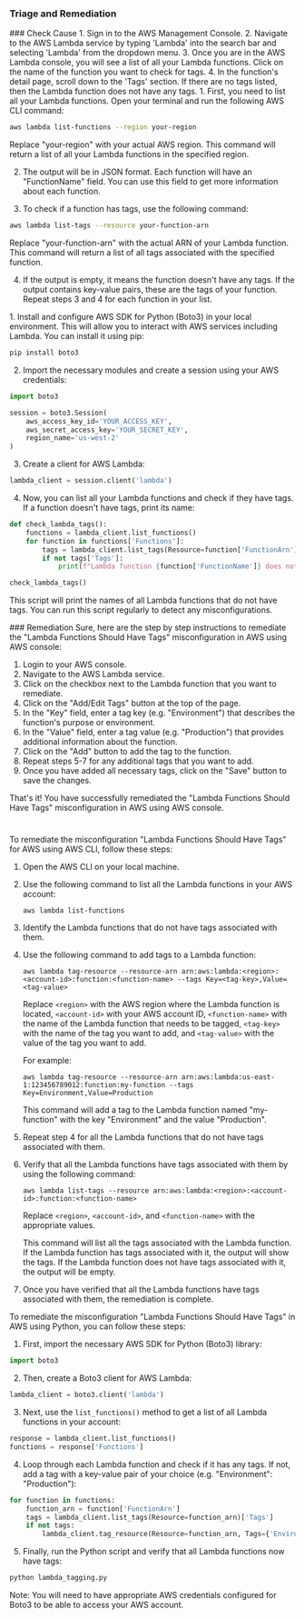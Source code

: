 
### Triage and Remediation
<Tabs>

<Tab title='Cause'>
### Check Cause
<AccordionGroup>
<Accordion title='Using Console' defaultOpen='true'>
1. Sign in to the AWS Management Console.
2. Navigate to the AWS Lambda service by typing 'Lambda' into the search bar and selecting 'Lambda' from the dropdown menu.
3. Once you are in the AWS Lambda console, you will see a list of all your Lambda functions. Click on the name of the function you want to check for tags.
4. In the function's detail page, scroll down to the 'Tags' section. If there are no tags listed, then the Lambda function does not have any tags.
</Accordion>

<Accordion title='Using CLI'>
1. First, you need to list all your Lambda functions. Open your terminal and run the following AWS CLI command:

```bash
aws lambda list-functions --region your-region
```
Replace "your-region" with your actual AWS region. This command will return a list of all your Lambda functions in the specified region.

2. The output will be in JSON format. Each function will have an "FunctionName" field. You can use this field to get more information about each function. 

3. To check if a function has tags, use the following command:

```bash
aws lambda list-tags --resource your-function-arn
```
Replace "your-function-arn" with the actual ARN of your Lambda function. This command will return a list of all tags associated with the specified function.

4. If the output is empty, it means the function doesn't have any tags. If the output contains key-value pairs, these are the tags of your function. Repeat steps 3 and 4 for each function in your list.
</Accordion>

<Accordion title='Using Python'>
1. Install and configure AWS SDK for Python (Boto3) in your local environment. This will allow you to interact with AWS services including Lambda. You can install it using pip:

```python
pip install boto3
```

2. Import the necessary modules and create a session using your AWS credentials:

```python
import boto3

session = boto3.Session(
    aws_access_key_id='YOUR_ACCESS_KEY',
    aws_secret_access_key='YOUR_SECRET_KEY',
    region_name='us-west-2'
)
```

3. Create a client for AWS Lambda:

```python
lambda_client = session.client('lambda')
```

4. Now, you can list all your Lambda functions and check if they have tags. If a function doesn't have tags, print its name:

```python
def check_lambda_tags():
    functions = lambda_client.list_functions()
    for function in functions['Functions']:
        tags = lambda_client.list_tags(Resource=function['FunctionArn'])
        if not tags['Tags']:
            print(f"Lambda function {function['FunctionName']} does not have tags.")

check_lambda_tags()
```

This script will print the names of all Lambda functions that do not have tags. You can run this script regularly to detect any misconfigurations.
</Accordion>

</AccordionGroup>
</Tab>
<Tab title='Remediation'>
### Remediation

<AccordionGroup>
<Accordion title='Using Console' defaultOpen='true'>
Sure, here are the step by step instructions to remediate the "Lambda Functions Should Have Tags" misconfiguration in AWS using AWS console:

1. Login to your AWS console.
2. Navigate to the AWS Lambda service.
3. Click on the checkbox next to the Lambda function that you want to remediate.
4. Click on the "Add/Edit Tags" button at the top of the page.
5. In the "Key" field, enter a tag key (e.g. "Environment") that describes the function's purpose or environment.
6. In the "Value" field, enter a tag value (e.g. "Production") that provides additional information about the function.
7. Click on the "Add" button to add the tag to the function.
8. Repeat steps 5-7 for any additional tags that you want to add.
9. Once you have added all necessary tags, click on the "Save" button to save the changes.

That's it! You have successfully remediated the "Lambda Functions Should Have Tags" misconfiguration in AWS using AWS console.

#
</Accordion>

<Accordion title='Using CLI'>
To remediate the misconfiguration "Lambda Functions Should Have Tags" for AWS using AWS CLI, follow these steps:

1. Open the AWS CLI on your local machine.

2. Use the following command to list all the Lambda functions in your AWS account:

   ```
   aws lambda list-functions
   ```

3. Identify the Lambda functions that do not have tags associated with them.

4. Use the following command to add tags to a Lambda function:

   ```
   aws lambda tag-resource --resource-arn arn:aws:lambda:<region>:<account-id>:function:<function-name> --tags Key=<tag-key>,Value=<tag-value>
   ```

   Replace `<region>` with the AWS region where the Lambda function is located, `<account-id>` with your AWS account ID, `<function-name>` with the name of the Lambda function that needs to be tagged, `<tag-key>` with the name of the tag you want to add, and `<tag-value>` with the value of the tag you want to add.

   For example:

   ```
   aws lambda tag-resource --resource-arn arn:aws:lambda:us-east-1:123456789012:function:my-function --tags Key=Environment,Value=Production
   ```

   This command will add a tag to the Lambda function named "my-function" with the key "Environment" and the value "Production".

5. Repeat step 4 for all the Lambda functions that do not have tags associated with them.

6. Verify that all the Lambda functions have tags associated with them by using the following command:

   ```
   aws lambda list-tags --resource arn:aws:lambda:<region>:<account-id>:function:<function-name>
   ```

   Replace `<region>`, `<account-id>`, and `<function-name>` with the appropriate values.

   This command will list all the tags associated with the Lambda function. If the Lambda function has tags associated with it, the output will show the tags. If the Lambda function does not have tags associated with it, the output will be empty.

7. Once you have verified that all the Lambda functions have tags associated with them, the remediation is complete.
</Accordion>

<Accordion title='Using Python'>
To remediate the misconfiguration "Lambda Functions Should Have Tags" in AWS using Python, you can follow these steps:

1. First, import the necessary AWS SDK for Python (Boto3) library:
```python
import boto3
```

2. Then, create a Boto3 client for AWS Lambda:
```python
lambda_client = boto3.client('lambda')
```

3. Next, use the `list_functions()` method to get a list of all Lambda functions in your account:
```python
response = lambda_client.list_functions()
functions = response['Functions']
```

4. Loop through each Lambda function and check if it has any tags. If not, add a tag with a key-value pair of your choice (e.g. "Environment": "Production"):
```python
for function in functions:
    function_arn = function['FunctionArn']
    tags = lambda_client.list_tags(Resource=function_arn)['Tags']
    if not tags:
        lambda_client.tag_resource(Resource=function_arn, Tags={'Environment': 'Production'})
```

5. Finally, run the Python script and verify that all Lambda functions now have tags:
```python
python lambda_tagging.py
```

Note: You will need to have appropriate AWS credentials configured for Boto3 to be able to access your AWS account.
</Accordion>

</AccordionGroup>
</Tab>
</Tabs>
